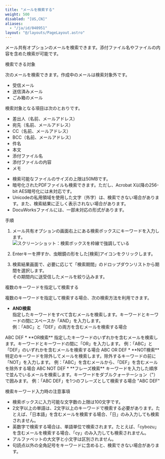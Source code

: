 ```yaml
---
title: "メールを検索する"
weight: 500
disabled: "[US,CN]"
aliases:
  - "/ja/id/040951"
layout: "@/layouts/PageLayout.astro"
---
```




メール共有オプションのメールを検索できます。添付ファイル名やファイルの内容を含めた検索が可能です。

<Heading id="m_list_view_m_search_10">検索できる対象</Heading>

次のメールを検索できます。作成中のメールは検索対象外です。

* 受信メール
* 送信済みメール
* ごみ箱のメール

検索対象となる項目は次のとおりです。

* 差出人（名前、メールアドレス）
* 宛先（名前、メールアドレス）
* CC（名前、メールアドレス）
* BCC（名前、メールアドレス）
* 件名
* 本文
* 添付ファイル名
* 添付ファイルの内容
* メモ

<Note>

* 検索可能なファイルのサイズの上限は50MBです。
* 暗号化されたPDFファイルも検索できます。ただし、Acrobat X以降の256-bit AES暗号化には未対応です。
* Unicodeの私用領域を使用した文字（外字）は、検索できない場合があります。また、検索結果に正しく表示されない場合があります。
* DocuWorksファイルには、一部未対応の形式があります。

</Note>

<Heading id="m_list_view_m_search_20">手順</Heading>

1. メール共有オプションの画面右上にある検索ボックスにキーワードを入力します。  
   <Img src="/k/kintone/img-ja/m_search_01.png" alt="スクリーンショット：検索ボックスを枠線で強調している" />

1. Enterキーを押すか、虫眼鏡の形をした[検索]アイコンをクリックします。

1. 検索結果画面で、必要に応じて「検索期間」のドロップダウンリストから期間を選択します。  
その期間内に送受信したメールを絞り込みます。

<Heading level={3} id="m_list_view_m_search_2010">複数のキーワードを指定して検索する</Heading>

複数のキーワードを指定して検索する場合、次の検索方法を利用できます。

* **AND検索**  
  指定したキーワードをすべて含むメールを検索します。キーワードとキーワードの間にスペースか「AND」を入力します。  
  例：「ABC」と「DEF」の両方を含むメールを検索する場合
<Graynote>
ABC DEF
</Graynote>
* **OR検索**  
  指定したキーワードのいずれかを含むメールを検索します。キーワードとキーワードの間に「OR」を入力します。  
  例：「ABC」と「DEF」のいずれかを含むメールを検索する場合
<Graynote>
ABC OR DEF
</Graynote>
* **NOT検索**  
  特定のキーワードを除外してメールを検索します。除外するキーワードの前に「NOT」を入力します。  
  例：「ABC」を含むメールから、「DEF」を含むメールを除外する場合
<Graynote>
ABC NOT DEF
</Graynote>
* **フレーズ検索**  
  キーワードを入力した順序で並んでいるメールを検索します。キーワードをダブルクォーテーション（"）で囲みます。  
  例：「ABC DEF」を1つのフレーズとして検索する場合
<Graynote>
"ABC DEF"
</Graynote>

<Heading id="m_list_view_m_search_30">検索キーワード入力時の注意事項</Heading>

* 検索ボックスに入力可能な文字数の上限は100文字です。
* 2文字以上の単語は、2文字以上のキーワードで検索する必要があります。たとえば、「日本語」を含むメールを検索する場合、「日」のみ入力しても検索されません。
* 英数字で検索する場合は、単語単位で検索されます。たとえば、「cybozu」を含むメールを検索する場合、「cy」のみ入力しても検索されません。
* アルファベットの大文字と小文字は区別されません。
* 句読点以外の全角記号をキーワードに含めると、検索できない場合があります。
